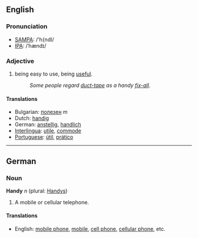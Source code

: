 ==English==
===Pronunciation===
*[[w:SAMPA|SAMPA]]: /'h{ndI/
*[[w:IPA|IPA]]: /ˈhændɪ/
===Adjective===
#being easy to use, being [[useful]].
#:''Some people regard [[duct-tape]] as a handy [[fix-all]]''.

====Translations====
*Bulgarian: [[полезен]] ''m''
*Dutch: [[handig]]
*German: [[anstellig]], [[handlich]]
*[[Interlingua]]: [[utile]], [[commode]]
*[[Portuguese]]: [[útil]], [[prático]]

----

==German==
===Noun===
'''Handy''' ''n'' (plural: [[Handys]])

#A mobile or cellular telephone.
====Translations====
*English: [[mobile phone]], [[mobile]], [[cell phone]], [[cellular phone]], etc.